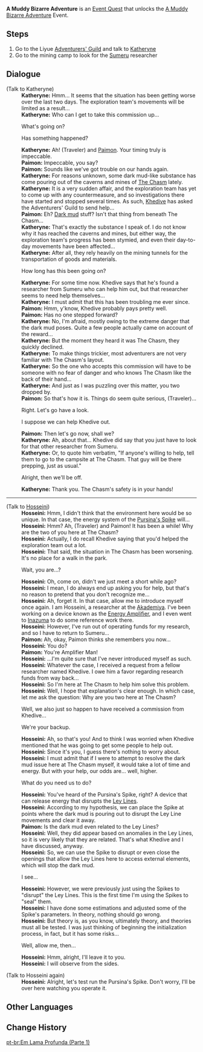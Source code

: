 {{Quest Infobox
|id            = 71501
|title         = A Muddy Bizarre Adventure
|image         = Event Quest A Muddy Bizarre Adventure.png
|type          = World
|summary       = <!-- editor written summary. quest description goes to dialogue -->
|requirement   = 
* Reach [[Adventure Rank]] 28
* Complete [[Surreptitious Seven-Star Seal Sundering]]
* Reach [[Lumenstone Adjuvant]] Level 2
|characters    = Hosseini; Katheryne (Liyue); Paimon; Traveler
|startLocation = [[Liyue Harbor]], [[Liyue]]
|region        = Liyue
|area          = Sea of Clouds
|next          = A Muddy Bizarre Adventure (Part 2)
|other         = 
* Unlocks the [[A Muddy Bizarre Adventure]] event.
|event_name    = A Muddy Bizarre Adventure
}}
'''A Muddy Bizarre Adventure''' is an [[Event Quest]] that unlocks the [[A Muddy Bizarre Adventure]] Event.

==Steps==
# Go to the Liyue [[Adventurers' Guild]] and talk to [[Katheryne]]
# Go to the mining camp to look for the [[Sumeru]] researcher

==Dialogue==
{{Quest Description|Assist the researcher from Sumeru in initializing the Pursina's Spike.}}
{{Dialogue start}}
;(Talk to Katheryne)
:'''Katheryne:''' Hmm... It seems that the situation has been getting worse over the last two days. The exploration team's movements will be limited as a result...
:'''Katheryne:''' Who can I get to take this commission up...
:{{DIcon}} What's going on?
:{{DIcon}} Has something happened?
:'''Katheryne:''' Ah! (Traveler) and [[Paimon]]. Your timing truly is impeccable.
:'''Paimon:''' Impeccable, you say?
:'''Paimon:''' Sounds like we've got trouble on our hands again.
:'''Katheryne:''' For reasons unknown, some dark mud-like substance has come pouring out of the caverns and mines of [[The Chasm]] lately.
:'''Katheryne:''' It is a very sudden affair, and the exploration team has yet to come up with any countermeasure, and so investigations there have started and stopped several times. As such, [[Khedive]] has asked the Adventurers' Guild to send help...
:'''Paimon:''' Eh? [[Dark mud]] stuff? Isn't that thing from beneath The Chasm...
:'''Katheryne:''' That's exactly the substance I speak of. I do not know why it has reached the caverns and mines, but either way, the exploration team's progress has been stymied, and even their day-to-day movements have been affected...
:'''Katheryne:''' After all, they rely heavily on the mining tunnels for the transportation of goods and materials.
:{{DIcon}} How long has this been going on?
:'''Katheryne:''' For some time now. Khedive says that he's found a researcher from Sumeru who can help him out, but that researcher seems to need help themselves...
:'''Katheryne:''' I must admit that this has been troubling me ever since.
:'''Paimon:''' Hmm, y'know, Khedive probably pays pretty well.
:'''Paimon:''' Has no one stepped forward?
:'''Katheryne:''' No, I'm afraid, mostly owing to the extreme danger that the dark mud poses. Quite a few people actually came on account of the reward...
:'''Katheryne:''' But the moment they heard it was The Chasm, they quickly declined.
:'''Katheryne:''' To make things trickier, most adventurers are not very familiar with The Chasm's layout.
:'''Katheryne:''' So the one who accepts this commission will have to be someone with no fear of danger and who knows The Chasm like the back of their hand...
:'''Katheryne:''' And just as I was puzzling over this matter, you two dropped by.
:'''Paimon:''' So that's how it is. Things do seem quite serious, (Traveler)...
:{{DIcon}} Right. Let's go have a look.
:{{DIcon}} I suppose we can help Khedive out.
:'''Paimon:''' Then let's go now, shall we?
:'''Katheryne:''' Ah, about that... Khedive did say that you just have to look for that other researcher from Sumeru.
:'''Katheryne:''' Or, to quote him verbatim, "If anyone's willing to help, tell them to go to the campsite at The Chasm. That guy will be there prepping, just as usual."
:{{DIcon}} Alright, then we'll be off.
:'''Katheryne:''' Thank you. The Chasm's safety is in your hands!
----
;(Talk to [[Hosseini]])
:'''Hosseini:''' Hmm, I didn't think that the environment here would be so unique. In that case, the energy system of the [[Pursina's Spike]] will...
:'''Hosseini:''' Hmm? Ah, (Traveler) and Paimon! It has been a while! Why are the two of you here at The Chasm?
:'''Hosseini:''' Actually, I do recall Khedive saying that you'd helped the exploration team out a lot.
:'''Hosseini:''' That said, the situation in The Chasm has been worsening. It's no place for a walk in the park.
:{{DIcon}} Wait, you are...?
:'''Hosseini:''' Oh, come on, didn't we just meet a short while ago?
:'''Hosseini:''' I mean, I do always end up asking you for help, but that's no reason to pretend that you don't recognize me...
:'''Hosseini:''' Ah, forget it. In that case, allow me to introduce myself once again. I am Hosseini, a researcher at the [[Sumeru Akademiya|Akademiya]]. I've been working on a device known as the [[Energy Amplifier]], and I even went to [[Inazuma]] to do some reference work there.
:'''Hosseini:''' However, I've run out of operating funds for my research, and so I have to return to Sumeru...
:'''Paimon:''' Ah, okay, Paimon thinks she remembers you now...
:'''Hosseini:''' You do?
:'''Paimon:''' You're Amplifier Man!
:'''Hosseini:''' ...I'm quite sure that I've never introduced myself as such.
:'''Hosseini:''' Whatever the case, I received a request from a fellow researcher named Khedive. I owe him a favor regarding research funds from way back...
:'''Hosseini:''' So I'm here at The Chasm to help him solve this problem.
:'''Hosseini:''' Well, I hope that explanation's clear enough. In which case, let me ask the question: Why are you two here at The Chasm?
:{{DIcon}} Well, we also just so happen to have received a commission from Khedive...
:{{DIcon}} We're your backup.
:'''Hosseini:''' Ah, so that's you! And to think I was worried when Khedive mentioned that he was going to get some people to help out.
:'''Hosseini:''' Since it's you, I guess there's nothing to worry about.
:'''Hosseini:''' I must admit that if I were to attempt to resolve the dark mud issue here at The Chasm myself, it would take a lot of time and energy. But with your help, our odds are... well, higher.
:{{DIcon}} What do you need us to do?
:'''Hosseini:''' You've heard of the Pursina's Spike, right? A device that can release energy that disrupts the [[Ley Lines]].
:'''Hosseini:''' According to my hypothesis, we can place the Spike at points where the dark mud is pouring out to disrupt the Ley Line movements and clear it away.
:'''Paimon:''' Is the dark mud even related to the Ley Lines?
:'''Hosseini:''' Well, they did appear based on anomalies in the Ley Lines, so it is very likely that they are related. That's what Khedive and I have discussed, anyway.
:'''Hosseini:''' So, we can use the Spike to disrupt or even close the openings that allow the Ley Lines here to access external elements, which will stop the dark mud.
:{{DIcon}} I see...
:'''Hosseini:''' However, we were previously just using the Spikes to "disrupt" the Ley Lines. This is the first time I'm using the Spikes to "seal" them.
:'''Hosseini:''' I have done some estimations and adjusted some of the Spike's parameters. In theory, nothing should go wrong.
:'''Hosseini:''' But theory is, as you know, ultimately theory, and theories must all be tested. I was just thinking of beginning the initialization process, in fact, but it has some risks...
:{{DIcon}} Well, allow me, then...
:'''Hosseini:''' Hmm, alright, I'll leave it to you.
:'''Hosseini:''' I will observe from the sides.

;(Talk to Hosseini again)
:'''Hosseini:''' Alright, let's test run the Pursina's Spike. Don't worry, I'll be over here watching you operate it.
{{Dialogue end}}

==Other Languages==
{{Transclude|A Muddy Bizarre Adventure|Other Languages}}

==Change History==
{{Change History|2.7}}
[[pt-br:Em Lama Profunda (Parte 1)]]